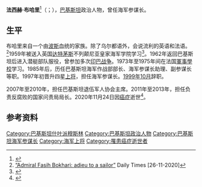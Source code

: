 {{Infobox officeholder
| 姓名     = 法西赫·布哈里
| 原名     = Fasih Bokhari
| 图像     = 
| 职务     = 国家问责局局长
| 就任日期 = 2011年10月17日
| 卸任日期 = 2013年5月29日
| 前任     = 
| 继任     = 卡马尔·扎曼·乔杜里
| 职务1    = [[巴基斯坦海军|巴基斯坦海军]]参谋长
| 就任日期1= 1997年5月2日
| 卸任日期1= 1999年10月2日
| 前任1    = [[曼苏罗尔·哈克|曼苏罗尔·哈克]]
| 继任1    = [[阿卜杜勒·阿齐兹·米尔扎|阿卜杜勒·阿齐兹·米尔扎]]
| 性别     = 男
| 出生日期 = 1942年3月8日
| 出生地点 = {{flag|British Raj}}
| 逝世日期 = {{Dda|2020|11|24|1942|3|8}}
| 逝世地点 = [[巴基斯坦|巴基斯坦]][[伊斯兰堡|伊斯兰堡]] <ref>[https://www.bolnews.com/pakistan/2020/11/former-cns-admiral-fasih-bokhari-passes-away/ “Former CNS Admiral Fasih Bokhari Passes Away”] {{Wayback|url=https://www.bolnews.com/pakistan/2020/11/former-cns-admiral-fasih-bokhari-passes-away/ |date=20210128054931 }} Bol News [24-11-2020]</ref>
| spouse = Zeba Bokhari
| children = Fevziye Bokhari<br>Farhan Bokhari<br>Fahimeh Bokhari<br>Fahmi Bokhari
| 国籍     = 巴基斯坦
| 职业     = [[政治人物|政治人物]]
| 效忠     = {{PAK}}
| 服役时间 = 1959年－1999年
| 军衔     = [[海军上将|海军上将]]
| 战争     = *[[第二次印巴战争|1965年印巴战争]]
*[[1971年印巴战争|1971年印巴战争]]
*[[卡吉尔战争|卡吉尔战争]]
| 母校     = 
| 政党     = 
| 获奖     = 
}}
'''法西赫·布哈里'''<ref>{{cite news |title=迟浩田会见巴基斯坦客人 |work=[[人民日报|人民日报]] |date=1998-03-03 |page=4}}</ref>（{{lang-ur|فصىح بخارى}}；{{bd|1942年|3月8日|2020年|11月24日|catIdx=Bokhari}}），[[巴基斯坦|巴基斯坦]]政治人物，曾任海军参谋长。

==生平==
布哈里来自一个由[[波斯|波斯]]血统的家族。除了乌尔都语外，会说流利的英语和法语。<ref>[https://dailytimes.com.pk/693597/admiral-fasih-bokhari-adieu-to-a-sailor/?fbclid=IwAR0Xm2Ke7U3HieGnD2YF87ju3XVFxz-YcNUjHAGRIZxz-hN71lGNhtcI8Q0 “Admiral Fasih Bokhari: adieu to a sailor”] Daily Times [26-11-2020]</ref>1959年被送入英国[[达特茅斯|达特茅斯]]不列颠尼亚皇家海军学院学习<ref>{{cite web |title=Former CNS Admiral Fasih Bokhari laid to rest |url=https://www.thenews.com.pk/print/749486-former-cns-admiral-fasih-bokhari-laid-to-rest |publisher=The News |language=en |date=2020-11-25 |access-date=2020-11-26 |archive-date=2020-11-27 |archive-url=https://web.archive.org/web/20201127115205/https://www.thenews.com.pk/print/749486-former-cns-admiral-fasih-bokhari-laid-to-rest |dead-url=no }}</ref>。1962年返回巴基斯坦后进入潜艇部队服役，曾参加多次[[印巴战争|印巴战争]]。1973年至1975年间在法国[[軍事學校_(巴黎)|軍事學校]]学习。1985年后，历任巴基斯坦海军作战部部长、海军参谋长助理、副参谋长等职。1997年初晋升四星[[海军上将|上将]]，担任海军参谋长。[[1999年巴基斯坦政變|1999年10月]]辞职。

2007年至2010年，担任巴基斯坦退伍军人协会主席。2011年至2013年，担任负责反腐败的国家问责局局长。2020年11月24日因[[癌症|癌症]]逝世<ref>{{cite web |title=Admiral Fasih Bokhari passes away |url=https://nation.com.pk/25-Nov-2020/admiral-fasih-bokhari-passes-away |publisher=The Nation |language=en |date=2020-11-25 |access-date=2020-11-26 |archive-date=2020-12-30 |archive-url=https://web.archive.org/web/20201230172719/https://nation.com.pk/25-Nov-2020/admiral-fasih-bokhari-passes-away |dead-url=no }}</ref>。

==参考资料==
{{Reflist}}

{{Authority control}}
{{DEFAULTSORT:Bokhari, Fasih}}
[[Category:巴基斯坦什叶派穆斯林|Category:巴基斯坦什叶派穆斯林]]
[[Category:巴基斯坦政治人物|Category:巴基斯坦政治人物]]
[[Category:巴基斯坦海军参谋长|Category:巴基斯坦海军参谋长]]
[[Category:海军上将|Category:海军上将]]
[[Category:罹患癌症逝世者|Category:罹患癌症逝世者]]